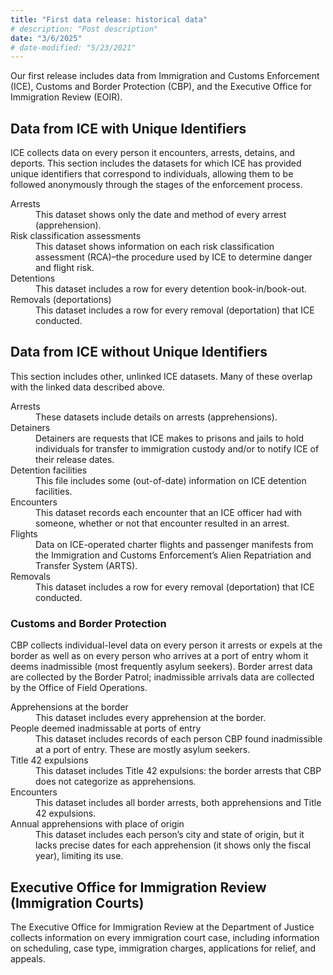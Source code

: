 ```yaml
---
title: "First data release: historical data"
# description: "Post description"
date: "3/6/2025"
# date-modified: "5/23/2021"
---
```


Our first release includes data from Immigration and Customs Enforcement (ICE), Customs and Border Protection (CBP), and the Executive Office for Immigration Review (EOIR). 

## Data from ICE with Unique Identifiers

ICE collects data on every person it encounters, arrests, detains, and deports. This section includes the datasets for which ICE has provided unique identifiers that correspond to individuals, allowing them to be followed anonymously through the stages of the enforcement process.

Arrests
: This dataset shows only the date and method of every arrest (apprehension).

Risk classification assessments
: This dataset shows information on each risk classification assessment (RCA)–the procedure used by ICE to determine danger and flight risk.

Detentions
: This dataset includes a row for every detention book-in/book-out. 

Removals (deportations)
: This dataset includes a row for every removal (deportation) that ICE conducted.

## Data from ICE without Unique Identifiers

This section includes other, unlinked ICE datasets. Many of these overlap with the linked data described above.

Arrests
: These datasets include details on arrests (apprehensions). 

Detainers
: Detainers are requests that ICE makes to prisons and jails to hold individuals for transfer to immigration custody and/or to notify ICE of their release dates. 

Detention facilities
: This file includes some (out-of-date) information on ICE detention facilities.

Encounters
: This dataset records each encounter that an ICE officer had with someone, whether or not that encounter resulted in an arrest.

Flights
: Data on ICE-operated charter flights and passenger manifests from the Immigration and Customs Enforcement's Alien Repatriation and Transfer System (ARTS).

Removals
: This dataset includes a row for every removal (deportation) that ICE conducted.

### Customs and Border Protection

CBP collects individual-level data on every person it arrests or expels at the border as well as on every person who arrives at a port of entry whom it deems inadmissible (most frequently asylum seekers). Border arrest data are collected by the Border Patrol; inadmissible arrivals data are collected by the Office of Field Operations.

Apprehensions at the border
: This dataset includes every apprehension at the border.

People deemed inadmissable at ports of entry
: This dataset includes records of each person CBP found inadmissible at a port of entry. These are mostly asylum seekers.

Title 42 expulsions
: This dataset includes Title 42 expulsions: the border arrests that CBP does not categorize as apprehensions.

Encounters 
: This dataset includes all border arrests, both apprehensions and Title 42 expulsions.

Annual apprehensions with place of origin
: This dataset includes each person’s city and state of origin, but it lacks precise dates for each apprehension (it shows only the fiscal year), limiting its use. 

## Executive Office for Immigration Review (Immigration Courts)

The Executive Office for Immigration Review at the Department of Justice collects information on every immigration court case, including information on scheduling, case type, immigration charges, applications for relief, and appeals. 
